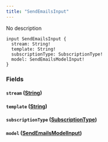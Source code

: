 ```yaml
---
title: "SendEmailsInput"
---
```


No description

```
input SendEmailsInput {
  stream: String!
  template: String!
  subscriptionType: SubscriptionType!
  model: SendEmailsModelInput!
}

```

### Fields[](#fields "Direct link to heading")

#### `stream` ([String](/developer/graphql-api/references/scalars/string))[](#stream-string "Direct link to heading")

#### `template` ([String](/developer/graphql-api/references/scalars/string))[](#template-string "Direct link to heading")

#### `subscriptionType` ([SubscriptionType](/developer/graphql-api/references/enums/subscription-type))[](#subscriptiontype-subscriptiontype "Direct link to heading")

#### `model` ([SendEmailsModelInput](/developer/graphql-api/references/inputs/send-emails-model-input))[](#model-sendemailsmodelinput "Direct link to heading")